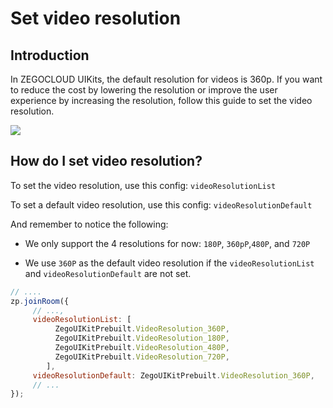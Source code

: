 # Set video resolution


## Introduction


In ZEGOCLOUD UIKits, the default resolution for videos is 360p. If you want to reduce the cost by lowering the resolution or improve the user experience by increasing the resolution, follow this guide to set the video resolution.

<Frame width="512" height="auto" caption="">
  <img src="https://doc-media.zego.im/sdk-doc/Pics/Prebuilt_Web/set_video_resolution.png" />
</Frame>

## How do I set video resolution?

To set the video resolution, use this config: `videoResolutionList`


To set a default video resolution, use this config: `videoResolutionDefault`

And remember to notice the following:

- We only support the 4 resolutions for now: `180P`, `360pP`,`480P`, and `720P`

- We use `360P` as the default video resolution if the `videoResolutionList` and `videoResolutionDefault` are not set.

```js
// ....
zp.joinRoom({
     // ...,
     videoResolutionList: [
          ZegoUIKitPrebuilt.VideoResolution_360P,
          ZegoUIKitPrebuilt.VideoResolution_180P,
          ZegoUIKitPrebuilt.VideoResolution_480P,
          ZegoUIKitPrebuilt.VideoResolution_720P,
        ],
     videoResolutionDefault: ZegoUIKitPrebuilt.VideoResolution_360P, 
     // ...
});
```
